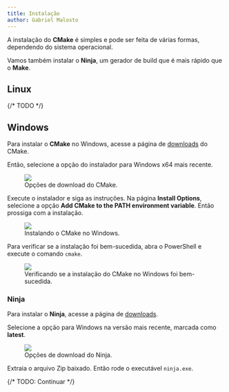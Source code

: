 ```yaml
---
title: Instalação
author: Gabriel Malosto
---
```


A instalação do **CMake** é simples e pode ser feita de várias formas, dependendo do sistema operacional.

Vamos também instalar o **Ninja**, um gerador de build que é mais rápido que o **Make**.

## Linux

{/* TODO */}

## Windows

Para instalar o **CMake** no Windows, acesse a página de [downloads](https://cmake.org/download/) do CMake.

Então, selecione a opção do instalador para Windows x64 mais recente.

<figure>
  <img src="/book_andesito/src/assets/content/docs/c_cpp/cmake/install/download_options.png" />
  <figcaption>Opções de download do CMake.</figcaption>
</figure>

Execute o instalador e siga as instruções.
Na página **Install Options**, selecione a opção **Add CMake to the PATH environment variable**.
Então prossiga com a instalação.

<figure>
  <img src="/book_andesito/src/assets/content/docs/c_cpp/cmake/install/installing_windows.png" />
  <figcaption>Instalando o CMake no Windows.</figcaption>
</figure>

Para verificar se a instalação foi bem-sucedida, abra o PowerShell e execute o comando `cmake`.

<figure>
  <img src="/book_andesito/src/assets/content/docs/c_cpp/cmake/install/checking_installation_windows.png" />
  <figcaption>
    Verificando se a instalação do CMake no Windows foi bem-sucedida.
  </figcaption>
</figure>

### Ninja

Para instalar o **Ninja**, acesse a página de [downloads](https://github.com/ninja-build/ninja/releases).

Selecione a opção para Windows na versão mais recente, marcada como **latest**.

<figure>
  <img src="/book_andesito/src/assets/content/docs/c_cpp/cmake/install/ninja_download_options.png" />
  <figcaption>Opções de download do Ninja.</figcaption>
</figure>

Extraia o arquivo Zip baixado.
Então rode o executável `ninja.exe`.

{/* TODO: Continuar */}
